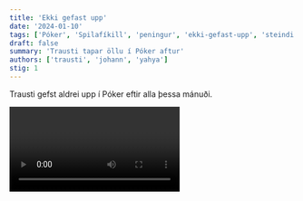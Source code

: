 ```yaml
---
title: 'Ekki gefast upp'
date: '2024-01-10'
tags: ['Póker', 'Spilafíkill', 'peningur', 'ekki-gefast-upp', 'steindi']
draft: false
summary: 'Trausti tapar öllu í Póker aftur'
authors: ['trausti', 'johann', 'yahya']
stig: 1
---
```



Trausti gefst aldrei upp í Póker eftir alla þessa mánuði.


<Video id="CJ7yjb4ul5o" />


# Ekki gefast upp lagið

Að sjálfsögðu bjuggum við þetta lag ekki til sem kom er í myndbandinu en hérna fyrir neðan er hægt að hlusta og horfa á þetta meistaraverk frá Steindin-Okkar.


<Video id="G3X_TT3dV1A" />